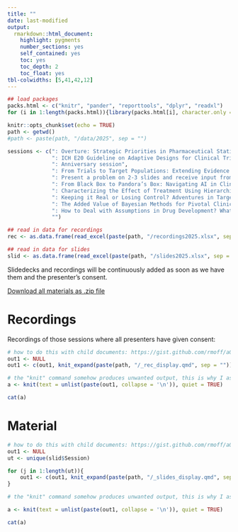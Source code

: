 ```yaml
---
title: ""
date: last-modified
output: 
  rmarkdown::html_document:
    highlight: pygments
    number_sections: yes
    self_contained: yes
    toc: yes
    toc_depth: 2
    toc_float: yes
tbl-colwidths: [5,41,42,12]
---
```


```r
## load packages
packs.html <- c("knitr", "pander", "reporttools", "dplyr", "readxl")
for (i in 1:length(packs.html)){library(packs.html[i], character.only = TRUE)}

knitr::opts_chunk$set(echo = TRUE)
path <- getwd()
#path <- paste(path, "/data/2025", sep = "")

sessions <- c(": Overture: Strategic Priorities in Pharmaceutical Statistics", 
              ": ICH E20 Guideline on Adaptive Designs for Clinical Trials -- A Critical Discussion from Different Perspectives", 
              ": Anniversary session", 
              ": From Trials to Target Populations: Extending Evidence for Decision-Making", 
              ": Present a problem on 2-3 slides and receive input from a panel of regulators", 
              ": From Black Box to Pandora’s Box: Navigating AI in Clinical Trials", 
              ": Characterizing the Effect of Treatment Using Hierarchical Composite Endpoints – Risks and Benefits of Win Statistics and Beyond",
              ": Keeping it Real or Losing Control? Adventures in Target Trial Emulation", 
              ": The Added Value of Bayesian Methods for Pivotal Clinical Trials -- Just a Communication Issue?", 
              ": How to Deal with Assumptions in Drug Development? What Insights Can We Gain from ICH M15?", 
              "")

## read in data for recordings
rec <- as.data.frame(read_excel(paste(path, "/recordings2025.xlsx", sep = ""), col_types = NULL))

## read in data for slides
slid <- as.data.frame(read_excel(paste(path, "/slides2025.xlsx", sep = ""), col_types = NULL))
```


Slidedecks and recordings will be continuously added as soon as we have them and the presenter's consent.

[Download all materials as .zip file](slides.zip)


# Recordings

Recordings of those sessions where all presenters have given consent:

```r
# how to do this with child documents: https://gist.github.com/rmoff/a043676a2f084b81a434
out1 <- NULL
out1 <- c(out1, knit_expand(paste(path, "/_rec_display.qmd", sep = "")))

# the "knit" command somehow produces unwanted output, this is why I assign its output to a and use a separate chunk to display a
a <- knit(text = unlist(paste(out1, collapse = '\n')), quiet = TRUE)
```

```r
cat(a)
```




# Material

```r
# how to do this with child documents: https://gist.github.com/rmoff/a043676a2f084b81a434
out1 <- NULL
ut <- unique(slid$Session)

for (j in 1:length(ut)){
    out1 <- c(out1, knit_expand(paste(path, "/_slides_display.qmd", sep = "")))
}

# the "knit" command somehow produces unwanted output, this is why I assign its output to a and use a separate chunk to display a

a <- knit(text = unlist(paste(out1, collapse = '\n')), quiet = TRUE)
```

```r
cat(a)
```

